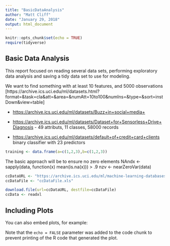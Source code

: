 ```yaml
---
title: "BasicDataAnalysis"
author: "Matt Cliff"
date: "January 29, 2018"
output: html_document
---
```


```r
knitr::opts_chunk$set(echo = TRUE)
require(tidyverse)
```

## Basic Data Analysis

This report focused on reading several data sets, performing exploratory data analysis and saving a tidy data set to use for modeling.


We want to find something with at least 10 features, and 5000 observations
[https://archive.ics.uci.edu/ml/datasets.html?format=&task=cla&att=&area=&numAtt=10to100&numIns=&type=&sort=instDown&view=table]

* [https://archive.ics.uci.edu/ml/datasets/Buzz+in+social+media+](Buzz in Social Media)

* [https://archive.ics.uci.edu/ml/datasets/Dataset+for+Sensorless+Drive+Diagnosis](Sensorless drive) - 49 attributs, 11 classes, 58000 records

* [https://archive.ics.uci.edu/ml/datasets/default+of+credit+card+clients](card payment) binary classifier with 23 predictors

```r
training <- data.frame(a=c(1,2,3),b=c(1,2,3))


```

The basic approach will be to ensure no zero elements
NAndx <- sapply(data, function(x) mean(is.na(x))) > .9
nzv <- nearZeroVar(data)

```r
ccDataURL <- "https://archive.ics.uci.edu/ml/machine-learning-databases/00350/default%20of%20credit%20card%20clients.xls"
ccDataFile <- "ccDataFile.xls"

download.file(url=ccDataURL, destfile=ccDataFile)
ccData <- readxl
```

## Including Plots

You can also embed plots, for example:


Note that the `echo = FALSE` parameter was added to the code chunk to prevent printing of the R code that generated the plot.
